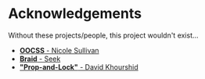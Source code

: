 # Acknowledgements

Without these projects/people, this project wouldn't exist…

- [**OOCSS** - Nicole Sullivan](https://github.com/stubbornella/oocss/wiki)
- [**Braid** - Seek](https://github.com/seek-oss/braid-design-system)
- [**"Prop-and-Lock"** - David Khourshid][prop-and-lock]

[prop-and-lock]: https://twitter.com/davidkpiano/status/1284155737720205313?lang=en
